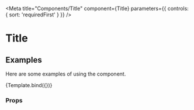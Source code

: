 


<Meta
  title="Components/Title"
  component={Title}
  parameters={{ controls: { sort: 'requiredFirst' } }}
/>

# Title

## Examples

Here are some examples of using the component.

<Canvas>
  <Story name="0_0" args={{}}>
    {Template.bind({})}
  </Story>
</Canvas>

### Props

<ArgsTable component={Title} />
